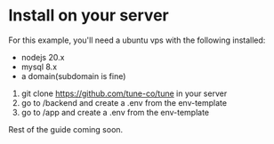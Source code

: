 
# Install on your server

For this example, you'll need a ubuntu vps with the following installed:

- nodejs 20.x
- mysql 8.x
- a domain(subdomain is fine)

1. git clone https://github.com/tune-co/tune in your server
2. go to /backend and create a .env from the env-template
3. go to /app and create a .env from the env-template

Rest of the guide coming soon.
